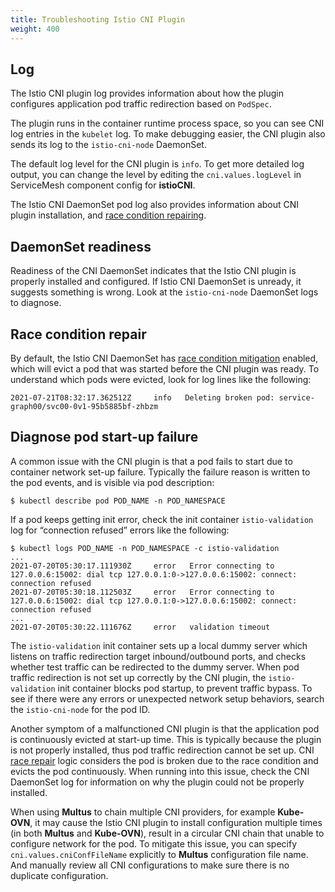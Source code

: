 ```yaml
---
title: Troubleshooting Istio CNI Plugin
weight: 400
---
```


## Log

The Istio CNI plugin log provides information about how the plugin configures application pod traffic redirection based on `PodSpec`.

The plugin runs in the container runtime process space, so you can see CNI log entries in the `kubelet` log.
To make debugging easier, the CNI plugin also sends its log to the `istio-cni-node` DaemonSet.

The default log level for the CNI plugin is `info`. To get more detailed log output, you can change the level by
editing the `cni.values.logLevel` in ServiceMesh component config for **istioCNI**.

The Istio CNI DaemonSet pod log also provides information about CNI plugin installation, and [race condition repairing](../install/create_service_mesh/istio-cni.mdx#race-condition--mitigation).

## DaemonSet readiness

Readiness of the CNI DaemonSet indicates that the Istio CNI plugin is properly installed and configured.
If Istio CNI DaemonSet is unready, it suggests something is wrong. Look at the `istio-cni-node` DaemonSet logs to diagnose.

## Race condition repair

By default, the Istio CNI DaemonSet has [race condition mitigation](../install/create_service_mesh/istio-cni.mdx#race-condition--mitigation) enabled,
which will evict a pod that was started before the CNI plugin was ready.
To understand which pods were evicted, look for log lines like the following:

```
2021-07-21T08:32:17.362512Z     info   Deleting broken pod: service-graph00/svc00-0v1-95b5885bf-zhbzm
```

## Diagnose pod start-up failure

A common issue with the CNI plugin is that a pod fails to start due to container network set-up failure.
Typically the failure reason is written to the pod events, and is visible via pod description:

```
$ kubectl describe pod POD_NAME -n POD_NAMESPACE
```

If a pod keeps getting init error, check the init container `istio-validation `log for “connection refused” errors like the following:

```
$ kubectl logs POD_NAME -n POD_NAMESPACE -c istio-validation
...
2021-07-20T05:30:17.111930Z     error   Error connecting to 127.0.0.6:15002: dial tcp 127.0.0.1:0->127.0.0.6:15002: connect: connection refused
2021-07-20T05:30:18.112503Z     error   Error connecting to 127.0.0.6:15002: dial tcp 127.0.0.1:0->127.0.0.6:15002: connect: connection refused
...
2021-07-20T05:30:22.111676Z     error   validation timeout
```

The `istio-validation` init container sets up a local dummy server which listens on traffic redirection target
inbound/outbound ports, and checks whether test traffic can be redirected to the dummy server.
When pod traffic redirection is not set up correctly by the CNI plugin, the `istio-validation` init container blocks pod
startup, to prevent traffic bypass.
To see if there were any errors or unexpected network setup behaviors, search the `istio-cni-node` for the pod ID.

Another symptom of a malfunctioned CNI plugin is that the application pod is continuously evicted at start-up time.
This is typically because the plugin is not properly installed, thus pod traffic redirection cannot be set up.
CNI [race repair](../install/create_service_mesh/istio-cni.mdx#race-condition--mitigation) logic considers the pod is
broken due to the race condition and evicts the pod continuously.
When running into this issue, check the CNI DaemonSet log for information on why the plugin could not be properly installed.

When using **Multus** to chain multiple CNI providers, for example **Kube-OVN**, it may cause the Istio CNI plugin to install
configuration multiple times (in both **Multus** and **Kube-OVN**), result in a circular CNI chain that unable to configure
network for the pod. To mitigate this issue, you can specify `cni.values.cniConfFileName` explicitly to **Multus** configuration file name.
And manually review all CNI configurations to make sure there is no duplicate configuration.
